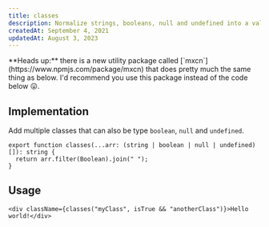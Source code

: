 ```yaml
---
title: classes
description: Normalize strings, booleans, null and undefined into a valid React className string
createdAt: September 4, 2021
updatedAt: August 3, 2023
---
```


<Info singleLine title="New kid on the block!">
  **Heads up:** there is a new utility package called [`mxcn`](https://www.npmjs.com/package/mxcn)
  that does pretty much the same thing as below. I'd recommend you use this package instead of the
  code below 😛.
</Info>

## Implementation

Add multiple classes that can also be type `boolean`, `null` and `undefined`.

```tsx title="src/util/classes.ts"
export function classes(...arr: (string | boolean | null | undefined)[]): string {
  return arr.filter(Boolean).join(" ");
}
```

## Usage

```tsx /className={classes("myClass", isTrue && "anotherClass")}/
<div className={classes("myClass", isTrue && "anotherClass")}>Hello world!</div>
```
